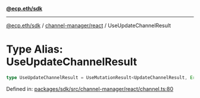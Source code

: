 [**@ecp.eth/sdk**](../../../index.mdx)

***

[@ecp.eth/sdk](/sdk-reference/index.mdx) / [channel-manager/react](/sdk-reference/channel-manager/react/index.mdx) / UseUpdateChannelResult

# Type Alias: UseUpdateChannelResult

```ts
type UseUpdateChannelResult = UseMutationResult<UpdateChannelResult, Error, UseUpdateChannelParams>;
```

Defined in: [packages/sdk/src/channel-manager/react/channel.ts:80](https://github.com/ecp-eth/comments-monorepo/blob/main/packages/sdk/src/channel-manager/react/channel.ts#L80)

